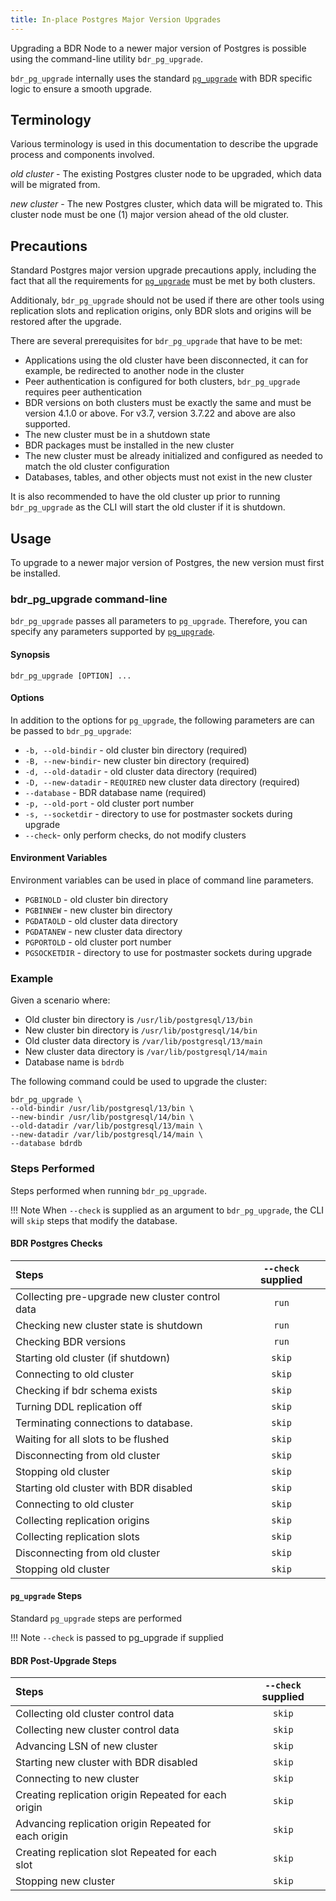 ```yaml
---
title: In-place Postgres Major Version Upgrades
---
```


Upgrading a BDR Node to a newer major version of Postgres is possible using the
command-line utility `bdr_pg_upgrade`.

`bdr_pg_upgrade` internally uses the standard [`pg_upgrade`](https://www.postgresql.org/docs/current/pgupgrade.html)
with BDR specific logic to ensure a smooth upgrade.

## Terminology

Various terminology is used in this documentation to describe the upgrade process and components involved.

*old cluster* - The existing Postgres cluster node to be upgraded, which data will be migrated from.

*new cluster* - The new Postgres cluster, which data will be migrated to. This cluster node must be one (1) major version ahead of the old cluster.

## Precautions

Standard Postgres major version upgrade precautions apply, including the fact
that all the requirements for [`pg_upgrade`](https://www.postgresql.org/docs/current/pgupgrade.html#id-1.9.5.12.7)
must be met by both clusters.

Additionaly, `bdr_pg_upgrade` should not be used if there are other tools using
replication slots and replication origins, only BDR slots and origins will be
restored after the upgrade.

There are several prerequisites for `bdr_pg_upgrade` that have to be met:

-   Applications using the old cluster have been disconnected, it can for example,
    be redirected to another node in the cluster
-   Peer authentication is configured for both clusters, `bdr_pg_upgrade`
    requires peer authentication
-   BDR versions on both clusters must be exactly the same and must be version
    4.1.0 or above. For v3.7, version 3.7.22 and above are also supported.
-   The new cluster must be in a shutdown state
-   BDR packages must be installed in the new cluster
-   The new cluster must be already initialized and configured as needed to
    match the old cluster configuration
-   Databases, tables, and other objects must not exist in the new cluster

It is also recommended to have the old cluster up prior to running `bdr_pg_upgrade`
as the CLI will start the old cluster if it is shutdown.

## Usage

To upgrade to a newer major version of Postgres, the new version must first
be installed.

### bdr_pg_upgrade command-line

`bdr_pg_upgrade` passes all parameters to `pg_upgrade`. Therefore, you can
specify any parameters supported by [`pg_upgrade`](https://www.postgresql.org/docs/current/pgupgrade.html#id-1.9.5.12.6).

#### Synopsis

```shell
bdr_pg_upgrade [OPTION] ...
```

#### Options

In addition to the options for `pg_upgrade`, the following parameters are
can be passed to `bdr_pg_upgrade`:

-   `-b, --old-bindir` - old cluster bin directory (required)
-   `-B, --new-bindir`- new cluster bin directory (required)
-   `-d, --old-datadir` - old cluster data directory (required)
-   `-D, --new-datadir` - `REQUIRED` new cluster data directory (required)
-   `--database` - BDR database name (required)
-   `-p, --old-port` - old cluster port number
-   `-s, --socketdir` - directory to use for postmaster sockets during upgrade
-   `--check`- only perform checks, do not modify clusters


#### Environment Variables

Environment variables can be used in place of command line parameters.

-   `PGBINOLD` - old cluster bin directory
-   `PGBINNEW` - new cluster bin directory
-   `PGDATAOLD` - old cluster data directory
-   `PGDATANEW` - new cluster data directory
-   `PGPORTOLD` - old cluster port number
-   `PGSOCKETDIR` - directory to use for postmaster sockets during upgrade


### Example

Given a scenario where:

-   Old cluster bin directory is `/usr/lib/postgresql/13/bin`
-   New cluster bin directory is `/usr/lib/postgresql/14/bin`
-   Old cluster data directory is `/var/lib/postgresql/13/main`
-   New cluster data directory is `/var/lib/postgresql/14/main`
-   Database name is `bdrdb`


The following command could be used to upgrade the cluster:

```
bdr_pg_upgrade \
--old-bindir /usr/lib/postgresql/13/bin \
--new-bindir /usr/lib/postgresql/14/bin \
--old-datadir /var/lib/postgresql/13/main \
--new-datadir /var/lib/postgresql/14/main \
--database bdrdb
```

### Steps Performed

Steps performed when running `bdr_pg_upgrade`.

!!! Note
    When `--check` is supplied as an argument to `bdr_pg_upgrade`, the CLI
    will `skip` steps that modify the database.

#### BDR Postgres Checks

| Steps                                           | `--check` supplied |
| :-----------------------------------------------|:------------------:|
| Collecting pre-upgrade new cluster control data | `run`              |
| Checking new cluster state is shutdown          | `run`              |
| Checking BDR versions                           | `run`              |
| Starting old cluster (if shutdown)              | `skip`             |
| Connecting to old cluster                       | `skip`             |
| Checking if bdr schema exists                   | `skip`             |
| Turning DDL replication off                     | `skip`             |
| Terminating connections to database.            | `skip`             |
| Waiting for all slots to be flushed             | `skip`             |
| Disconnecting from old cluster                  | `skip`             |
| Stopping old cluster                            | `skip`             |
| Starting old cluster with BDR disabled          | `skip`             |
| Connecting to old cluster                       | `skip`             |
| Collecting replication origins                  | `skip`             |
| Collecting replication slots                    | `skip`             |
| Disconnecting from old cluster                  | `skip`             |
| Stopping old cluster                            | `skip`             |

#### `pg_upgrade` Steps

Standard `pg_upgrade` steps are performed

!!! Note
    `--check` is passed to pg_upgrade if supplied

#### BDR Post-Upgrade Steps

| Steps                                           | `--check` supplied |
| :-----------------------------------------------|:------------------:|
| Collecting old cluster control data             | `skip`             |
| Collecting new cluster control data             | `skip`             |
| Advancing LSN of new cluster                    | `skip`             |
| Starting new cluster with BDR disabled          | `skip`             |
| Connecting to new cluster                       | `skip`             |
| Creating replication origin Repeated for each origin  | `skip`       |
| Advancing replication origin Repeated for each origin | `skip`       |
| Creating replication slot Repeated for each slot      | `skip`       |
| Stopping new cluster                            | `skip`             |
